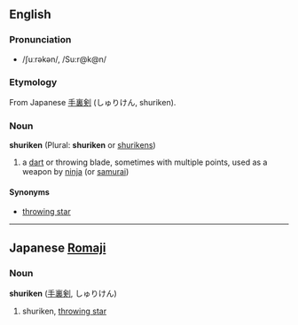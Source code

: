 ==English==
===Pronunciation===
*/ʃuːrəkən/, /Su:r@k@n/

===Etymology===
From Japanese [[手裏剣]] (しゅりけん, shuriken).

===Noun===
'''shuriken''' (Plural: '''shuriken''' or [[shurikens]])

#a [[dart]] or throwing blade, sometimes with multiple points, used as a weapon by [[ninja]] (or [[samurai]])

====Synonyms====
*[[throwing star]]

----

==Japanese [[Romaji]]==
===Noun===
'''shuriken''' ([[手裏剣]], しゅりけん)

# shuriken, [[throwing star]]